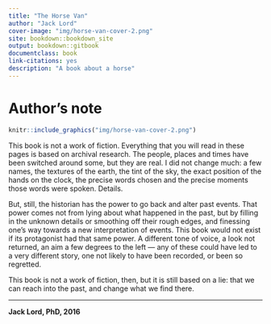 ```yaml
--- 
title: "The Horse Van"
author: "Jack Lord"
cover-image: "img/horse-van-cover-2.png"
site: bookdown::bookdown_site
output: bookdown::gitbook
documentclass: book
link-citations: yes
description: "A book about a horse"
---
```


# Author's note {-}

```r
knitr::include_graphics("img/horse-van-cover-2.png")
```

This book is not a work of fiction. Everything that you will read in these pages is based on archival research. The people, places and times have been switched around some, but they are real. I did not change much: a few names, the textures of the earth, the tint of the sky, the exact position of the hands on the clock, the precise words chosen and the precise moments those words were spoken. Details.

But, still, the historian has the power to go back and alter past events. That power comes not from lying about what happened in the past, but by filling in the unknown details or smoothing off their rough edges, and finessing one's way towards a new interpretation of events. This book would not exist if its protagonist had that same power. A different tone of voice, a look not returned, an aim a few degrees to the left — any of these could have led to a very different story, one not likely to have been recorded, or been so regretted.       

This book is not a work of fiction, then, but it is still based on a lie: that we can reach into the past, and change what we find there.

***

**Jack Lord, PhD, 2016**